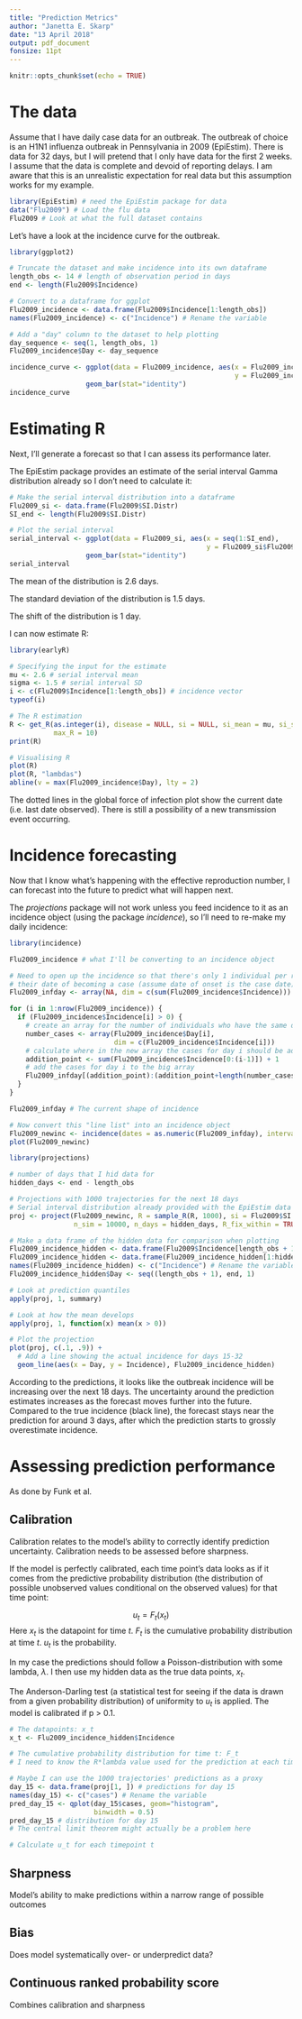 ```yaml
---
title: "Prediction Metrics"
author: "Janetta E. Skarp"
date: "13 April 2018"
output: pdf_document
fonsize: 11pt
---
```


```r
knitr::opts_chunk$set(echo = TRUE)

```

# The data

Assume that I have daily case data for an outbreak. The outbreak of choice is an H1N1 influenza outbreak in Pennsylvania in 2009 (EpiEstim). There is data for 32 days, but I will pretend that I only have data for the first 2 weeks. I assume that the data is complete and devoid of reporting delays. I am aware that this is an unrealistic expectation for real data but this assumption works for my example.

```r
library(EpiEstim) # need the EpiEstim package for data
data("Flu2009") # Load the flu data
Flu2009 # Look at what the full dataset contains
```

Let's have a look at the incidence curve for the outbreak.

```r
library(ggplot2)

# Truncate the dataset and make incidence into its own dataframe
length_obs <- 14 # length of observation period in days
end <- length(Flu2009$Incidence)

# Convert to a dataframe for ggplot
Flu2009_incidence <- data.frame(Flu2009$Incidence[1:length_obs]) 
names(Flu2009_incidence) <- c("Incidence") # Rename the variable

# Add a "day" column to the dataset to help plotting
day_sequence <- seq(1, length_obs, 1)
Flu2009_incidence$Day <- day_sequence

incidence_curve <- ggplot(data = Flu2009_incidence, aes(x = Flu2009_incidence$Day, 
                                                        y = Flu2009_incidence$Incidence)) +
                   geom_bar(stat="identity")
incidence_curve

```

\newpage
# Estimating R

Next, I'll generate a forecast so that I can assess its performance later. 

The EpiEstim package provides an estimate of the serial interval Gamma distribution already so I don't need to calculate it:

```r
# Make the serial interval distribution into a dataframe
Flu2009_si <- data.frame(Flu2009$SI.Distr)
SI_end <- length(Flu2009$SI.Distr)

# Plot the serial interval
serial_interval <- ggplot(data = Flu2009_si, aes(x = seq(1:SI_end), 
                                                 y = Flu2009_si$Flu2009.SI.Distr)) +
                   geom_bar(stat="identity")
serial_interval

```

The mean of the distribution is 2.6 days.

The standard deviation of the distribution is 1.5 days.

The shift of the distribution is 1 day.

I can now estimate R:
```r
library(earlyR)

# Specifying the input for the estimate
mu <- 2.6 # serial interval mean
sigma <- 1.5 # serial interval SD
i <- c(Flu2009$Incidence[1:length_obs]) # incidence vector
typeof(i)

# The R estimation
R <- get_R(as.integer(i), disease = NULL, si = NULL, si_mean = mu, si_sd = sigma, 
           max_R = 10)
print(R)

# Visualising R
plot(R)
plot(R, "lambdas")
abline(v = max(Flu2009_incidence$Day), lty = 2)

```

The dotted lines in the global force of infection plot show the current date (i.e. last date observed). There is still a possibility of a new transmission event occurring. 

\newpage
# Incidence forecasting

Now that I know what's happening with the effective reproduction number, I can forecast into the future to predict what will happen next.

The *projections* package will not work unless you feed incidence to it as an incidence object (using the package *incidence*), so I'll need to re-make my daily incidence:
```r
library(incidence)

Flu2009_incidence # what I'll be converting to an incidence object

# Need to open up the incidence so that there's only 1 individual per row with
# their date of becoming a case (assume date of onset is the case date)
Flu2009_infday <- array(NA, dim = c(sum(Flu2009_incidence$Incidence)))

for (i in 1:nrow(Flu2009_incidence)) {
  if (Flu2009_incidence$Incidence[i] > 0) {
    # create an array for the number of individuals who have the same date of infection
    number_cases <- array(Flu2009_incidence$Day[i], 
                          dim = c(Flu2009_incidence$Incidence[i])) 
    # calculate where in the new array the cases for day i should be added to
    addition_point <- sum(Flu2009_incidence$Incidence[0:(i-1)]) + 1 
    # add the cases for day i to the big array
    Flu2009_infday[(addition_point):(addition_point+length(number_cases)-1)] <- Flu2009_incidence$Day[i] 
  }
}

Flu2009_infday # The current shape of incidence

# Now convert this "line list" into an incidence object
Flu2009_newinc <- incidence(dates = as.numeric(Flu2009_infday), interval = 1)
plot(Flu2009_newinc)
```

```r
library(projections)

# number of days that I hid data for
hidden_days <- end - length_obs

# Projections with 1000 trajectories for the next 18 days
# Serial interval distribution already provided with the EpiEstim data
proj <- project(Flu2009_newinc, R = sample_R(R, 1000), si = Flu2009$SI.Distr, 
                n_sim = 10000, n_days = hidden_days, R_fix_within = TRUE)

# Make a data frame of the hidden data for comparison when plotting
Flu2009_incidence_hidden <- data.frame(Flu2009$Incidence[length_obs + 1:end])
Flu2009_incidence_hidden <- data.frame(Flu2009_incidence_hidden[1:hidden_days, ])
names(Flu2009_incidence_hidden) <- c("Incidence") # Rename the variable
Flu2009_incidence_hidden$Day <- seq((length_obs + 1), end, 1)

# Look at prediction quantiles
apply(proj, 1, summary)

# Look at how the mean develops
apply(proj, 1, function(x) mean(x > 0))

# Plot the projection
plot(proj, c(.1, .9)) +
  # Add a line showing the actual incidence for days 15-32
  geom_line(aes(x = Day, y = Incidence), Flu2009_incidence_hidden)

```

According to the predictions, it looks like the outbreak incidence will be increasing over the next 18 days. The uncertainty around the prediction estimates increases as the forecast moves further into the future. Compared to the true incidence (black line), the forecast stays near the prediction for around 3 days, after which the prediction starts to grossly overestimate incidence.

# Assessing prediction performance

As done by Funk et al. 

## Calibration
Calibration relates to the model's ability to correctly identify prediction uncertainty. Calibration needs to be assessed before sharpness.

If the model is perfectly calibrated, each time point's data looks as if it comes from the predictive probability distribution (the distribution of possible unobserved values conditional on the observed values) for that time point:

$$ u_{t} = F_{t}(x_{t}) $$
Here $x_{t}$ is the datapoint for time $t$. $F_{t}$ is the cumulative probability distribution at time $t$. $u_{t}$ is the probability.

In my case the predictions should follow a Poisson-distribution with some lambda, $\lambda$. I then use my hidden data as the true data points, $x_{t}$.

The Anderson-Darling test (a statistical test for seeing if the data is drawn from a given probability distribution) of uniformity to $u_{t}$ is applied. The model is calibrated if p > 0.1.

```r
# The datapoints: x_t
x_t <- Flu2009_incidence_hidden$Incidence

# The cumulative probability distribution for time t: F_t
# I need to know the R*lambda value used for the prediction at each timepoint

# Maybe I can use the 1000 trajectories' predictions as a proxy
day_15 <- data.frame(proj[1, ]) # predictions for day 15
names(day_15) <- c("cases") # Rename the variable
pred_day_15 <- qplot(day_15$cases, geom="histogram",
                     binwidth = 0.5)
pred_day_15 # distribution for day 15
# The central limit theorem might actually be a problem here

# Calculate u_t for each timepoint t

```

## Sharpness
Model's ability to make predictions within a narrow range of possible outcomes

## Bias
Does model systematically over- or underpredict data?

## Continuous ranked probability score
Combines calibration and sharpness
